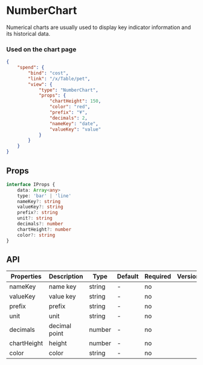 # NumberChart

Numerical charts are usually used to display key indicator information and its historical data.

### Used on the chart page

```json
{
	"spend": {
		"bind": "cost",
		"link": "/x/Table/pet",
		"view": {
			"type": "NumberChart",
			"props": {
				"chartHeight": 150,
				"color": "red",
				"prefix": "¥",
				"decimals": 2,
				"nameKey": "date",
				"valueKey": "value"
			}
		}
	}
}
```

## Props

```ts
interface IProps {
	data: Array<any>
	type: 'bar' | 'line'
	nameKey?: string
	valueKey?: string
	prefix?: string
	unit?: string
	decimals?: number
	chartHeight?: number
	color?: string
}
```

## API

| Properties  | Description   | Type   | Default | Required | Version |
| ----------- | ------------- | ------ | ------- | -------- | ------- |
| nameKey     | name key      | string | -       | no       |         |
| valueKey    | value key     | string | -       | no       |         |
| prefix      | prefix        | string | -       | no       |         |
| unit        | unit          | string | -       | no       |         |
| decimals    | decimal point | number | -       | no       |         |
| chartHeight | height        | number | -       | no       |         |
| color       | color         | string | -       | no       |         |
